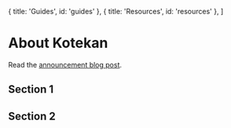 
  { title: 'Guides', id: 'guides' },
  { title: 'Resources', id: 'resources' },
]

# About Kotekan

Read the [announcement blog post](/blog/introducing-kotekan).

## Section 1

## Section 2
